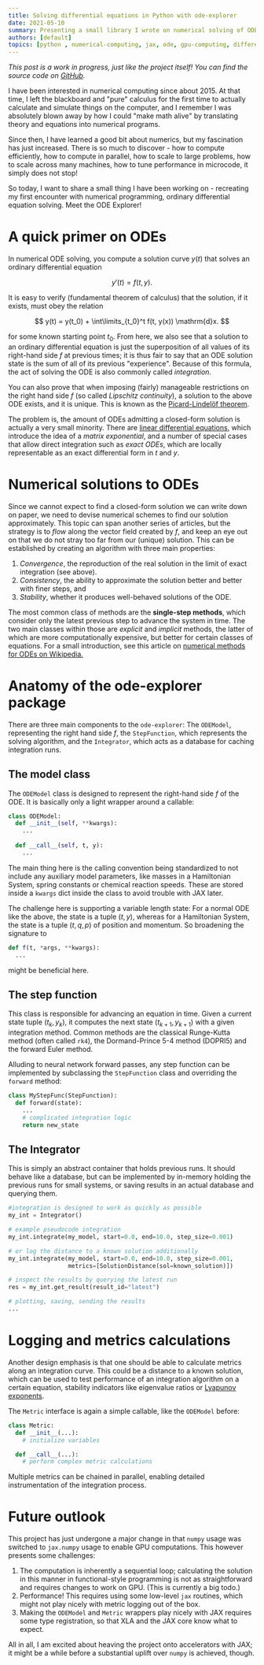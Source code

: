 ```yaml
---
title: Solving differential equations in Python with ode-explorer
date: 2021-05-10
summary: Presenting a small library I wrote on numerical solving of ODEs in Python.
authors: [default]
topics: [python , numerical-computing, jax, ode, gpu-computing, differential-equations]
---
```


*This post is a work in progress, just like the project itself! You can find the source code on [GitHub](https://github.com/njunge94/ode-explorer).*

I have been interested in numerical computing since about 2015. At that time, I left the blackboard and "pure" calculus for the first time to actually calculate and simulate things on the computer, and I remember I was absolutely blown away by how I could "make math alive" by translating theory and equations into numerical programs.

Since then, I have learned a good bit about numerics, but my fascination has just increased. There is so much to discover - how to compute efficiently, how to compute in parallel, how to scale to large problems, how to scale across many machines, how to tune performance in microcode, it simply does not stop! 

So today, I want to share a small thing I have been working on - recreating my first encounter with numerical programming, ordinary differential equation solving. Meet the ODE Explorer!

# A quick primer on ODEs

In numerical ODE solving, you compute a solution curve $y(t)$ that solves an ordinary differential equation

$$
y'(t) = f(t, y).
$$

It is easy to verify (fundamental theorem of calculus) that the solution, if it exists, must obey the relation

$$
y(t) = y(t_0) + \int\limits_{t_0}^t f(t, y(x)) \mathrm{d}x.
$$

for some known starting point $t_0$. From here, we also see that a solution to an ordinary differential equation is just the superposition of all values of its right-hand side $f$ at previous times; it is thus fair to say that an ODE solution state is the sum of all of its previous "experience". Because of this formula, the act of solving the ODE is also commonly called *integration*.

You can also prove that when imposing (fairly) manageable restrictions on the right hand side $f$ (so called *Lipschitz continuity*), a solution to the above ODE exists, and it is unique. This is known as the [Picard-Lindelöf theorem](https://en.wikipedia.org/wiki/Picard%E2%80%93Lindel%C3%B6f_theorem).

The problem is, the amount of ODEs admitting a closed-form solution is actually a very small minority. There are [linear differential equations](https://en.wikipedia.org/wiki/Linear_differential_equation), which introduce the idea of a *matrix exponential*, and a number of special cases that allow direct integration such as *exact ODEs*, which are locally representable as an exact differential form in $t$ and $y$.

# Numerical solutions to ODEs

Since we cannot expect to find a closed-form solution we can write down on paper, we need to devise numerical schemes to find our solution approximately. This topic can span another series of articles, but the strategy is to *flow* along the vector field created by $f$, and keep an eye out on that we do not stray too far from our (unique) solution. This can be established by creating an algorithm with three main properties:

1. *Convergence*, the reproduction of the real solution in the limit of exact integration (see above).
2. *Consistency*, the ability to approximate the solution better and better with finer steps, and
3. *Stability*, whether it produces well-behaved solutions of the ODE.

The most common class of methods are the **single-step methods**, which consider only the latest previous step to advance the system in time. The two main classes within those are *explicit* and *implicit* methods, the latter of which are more computationally expensive, but better for certain classes of equations. For a small introduction, see this article on [numerical methods for ODEs on Wikipedia.](https://en.wikipedia.org/wiki/Numerical_methods_for_ordinary_differential_equations)

# Anatomy of the ode-explorer package

There are three main components to the `ode-explorer`: The `ODEModel`, representing the right hand side $f$, the `StepFunction`, which represents the solving algorithm, and the `Integrator`, which acts as a database for caching integration runs.

## The model class

The `ODEModel` class is designed to represent the right-hand side $f$ of the ODE. It is basically only a light wrapper around a callable:

```python
class ODEModel:
  def __init__(self, **kwargs):
    ...
  
  def __call__(self, t, y):
    ...
```

The main thing here is the calling convention being standardized to not include any auxiliary model parameters, like masses in a Hamiltonian System, spring constants or chemical reaction speeds. These are stored inside a `kwargs` dict inside the class to avoid trouble with JAX later. 

The challenge here is supporting a variable length state: For a normal ODE like the above, the state is a tuple $(t, y)$, whereas for a Hamiltonian System, the state is a tuple $(t, q, p)$ of position and momentum. So broadening the signature to 

```py
def f(t, *args, **kwargs):
  ...
```

might be beneficial here.

## The step function

This class is responsible for advancing an equation in time. Given a current state tuple $(t_k, y_k)$, it computes the next state $(t_{k+1}, y_{k+1})$ with a given integration method. Common methods are the classical Runge-Kutta method (often called `rk4`), the Dormand-Prince 5-4 method (DOPRI5) and the forward Euler method. 

Alluding to neural network forward passes, any step function can be implemented by subclassing the `StepFunction` class and overriding the `forward` method:

```py
class MyStepFunc(StepFunction):
  def forward(state):
    ...
    # complicated integration logic
    return new_state
```

## The Integrator

This is simply an abstract container that holds previous runs. It should behave like a database, but can be implemented by in-memory holding the previous runs for small systems, or saving results in an actual database and querying them.

```py
#integration is designed to work as quickly as possible
my_int = Integrator()

# example pseudocode integration
my_int.integrate(my_model, start=0.0, end=10.0, step_size=0.001)

# or log the distance to a known solution additionally
my_int.integrate(my_model, start=0.0, end=10.0, step_size=0.001,
                 metrics=[SolutionDistance(sol=known_solution)])

# inspect the results by querying the latest run
res = my_int.get_result(result_id="latest")

# plotting, saving, sending the results
...
```

# Logging and metrics calculations

Another design emphasis is that one should be able to calculate metrics along an integration curve. This could be a distance to a known solution, which can be used to test performance of an integration algorithm on a certain equation, stability indicators like eigenvalue ratios or [Lyapunov exponents](https://en.wikipedia.org/wiki/Lyapunov_exponent).

The `Metric` interface is again a simple callable, like the `ODEModel` before:

```py
class Metric:
  def __init__(...):
    # initialize variables

  def __call__(...):
    # perform complex metric calculations
```

Multiple metrics can be chained in parallel, enabling detailed instrumentation of the integration process.

# Future outlook

This project has just undergone a major change in that `numpy` usage was switched to `jax.numpy` usage to enable GPU computations. This however presents some challenges:

1. The computation is inherently a sequential loop; calculating the solution in this manner in functional-style programming is not as straightforward and requires changes to work on GPU. (This is currently a big todo.)
2. Performance! This requires using some low-level `jax` routines, which might not play nicely with metric logging out of the box.
3. Making the `ODEModel` and `Metric` wrappers play nicely with JAX requires some type registration, so that XLA and the JAX core know what to expect.

All in all, I am excited about heaving the project onto accelerators with JAX; it might be a while before a substantial uplift over `numpy` is achieved, though.